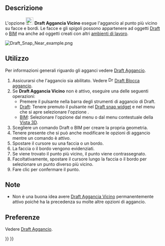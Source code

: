 <languages/>

{{Docnav/it
|[[Draft_Snap_Special/it|Aggancia Speciale]]
|[[Draft_Snap_Ortho/it|Aggancia Ortogonale]]
|[[Draft_Workbench/it|Draft]]
|IconL=Draft_Snap_Special.svg
|IconR=Draft_Snap_Ortho.svg
|IconC=Workbench_Draft.svg
}}

{{GuiCommand/it
|Name=Draft Snap Near
|Name/it=Draft Aggancia Vicino
|MenuLocation=Aggancio → Aggancia vicino
|Workbenches=[[Draft_Workbench/it|Draft]], [[BIM_Workbench/it|BIM]]
|SeeAlso=[[Draft Snap/it|Draft Aggancio]], [[Draft_Snap_Lock/it|Draft Blocca aggancio]]
}}

<span id="Description"></span>
==Descrizione== 

L'opzione [[Image:Draft_Snap_Near.svg|24px]] '''Draft Aggancia Vicino''' esegue l'aggancio al punto più vicino su facce e bordi. Le facce e gli spigoli possono appartenere ad oggetti [[Draft_Workbench/it|Draft]] o [[BIM_Workbench/it|BIM]] ma anche ad oggetti creati con altri [[Workbenches/it|ambienti di lavoro]].

[[Image:Draft_Snap_Near_example.png]]
{{Caption|Aggancio del secondo punto di una linea al punto più vicino su un bordo}}

<span id="Usage"></span>
==Utilizzo== 

Per informazioni generali riguardo gli agganci vedere [[Draft_Snap/it|Draft Aggancio]].

# Assicurarsi che l'aggancio sia abilitato. Vedere [[Image:Draft_Snap_Lock.svg|16px]] [[Draft_Snap_Lock/it|Draft Blocca aggancio]].
# Se '''Draft Aggancia Vicino''' non è attivo, eseguire una delle seguenti operazioni:
#* Premere il pulsante {{Button|[[Image:Draft_Snap_Near.svg|16px]] [[Draft_Snap_Near/it|Aggancia vicino]]}} nella barra degli strumenti di aggancio di Draft.
#* [[Draft_Workbench/it|Draft]]: Tenere premuto il pulsante {{Button|[[Image:Draft_Snap_Lock.svg|x16px]][[Image:Toolbar_flyout_arrow.svg|x16px]]}} nel [[Draft_snap_widget/it|Draft snap widget]] e nel menu che si apre selezionare l'opzione {{MenuCommand|[[Image:Draft_Snap_Near.svg|16px]] Aggancia vicino}}.
#* [[BIM_Workbench/it|BIM]]: Selezionare l'opzione {{MenuCommand|Aggancio → [[Image:Draft_Snap_Near.svg|16px]] Aggancia vicino}} dal menu o dal menu contestuale della [[3D_view/it|Vista 3D]].
# Scegliere un comando Draft o BIM per creare la propria geometria.
# Tenere presente che si può anche modificare le opzioni di aggancio mentre un comando è attivo.
# Spostare il cursore su una faccia o un bordo.
# La faccia o il bordo vengono evidenziati.
# Se viene trovato il punto più vicino, il punto viene contrassegnato.
# Facoltativamente, spostare il cursore lungo la faccia o il bordo per selezionare un punto diverso più vicino.
# Fare clic per confermare il punto.

<span id="Notes"></span>
== Note ==

* Non è una buona idea avere [[Draft_Snap_Near/it|Draft Aggancia Vicino]] permanentemente attivo poiché ha la precedenza su molte altre opzioni di aggancio.

<span id="Preferences"></span>
== Preferenze ==

Vedere [[Draft_Snap/it#Preferenze|Draft Aggancio]].


{{Docnav/it
|[[Draft_Snap_Special/it|Aggancia Speciale]]
|[[Draft_Snap_Ortho/it|Aggancia Ortogonale]]
|[[Draft_Workbench/it|Draft]]
|IconL=Draft_Snap_Special.svg
|IconR=Draft_Snap_Ortho.svg
|IconC=Workbench_Draft.svg
}}

{{Draft Tools navi{{#translation:}}}}
{{Userdocnavi{{#translation:}}}}